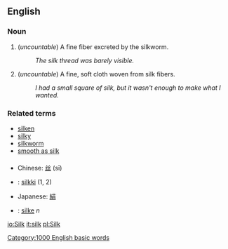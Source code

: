 ==English==

===Noun===
# (''uncountable'') A fine fiber excreted by the silkworm.
#: ''The silk thread was barely visible.''
# (''uncountable'') A fine, soft cloth woven from silk fibers.
#: ''I had a small square of silk, but it wasn't enough to make what I wanted.''

===Related terms===
* [[silken]]
* [[silky]]
* [[silkworm]]
* [[smooth as silk]]

===={{trans}}====
*Chinese: [[丝]] (sī)
*{{fi}}: [[silkki]] (1, 2)
*Japanese: [[絹]]
*{{sv}}: [[silke]] ''n''


[[Category:1000 English basic words]]

[[io:Silk]]
[[it:silk]]
[[pl:Silk]]